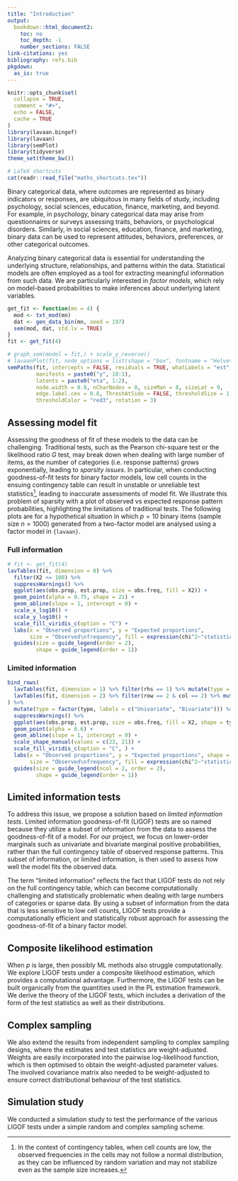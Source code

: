 ```yaml
---
title: "Introduction"
output:
  bookdown::html_document2:
    toc: no
    toc_depth: -1
    number_sections: FALSE
link-citations: yes
bibliography: refs.bib
pkgdown:
  as_is: true
---
```


```r
knitr::opts_chunk$set(
  collapse = TRUE,
  comment = "#>",
  echo = FALSE,
  cache = TRUE
)
library(lavaan.bingof)
library(lavaan)
library(semPlot)
library(tidyverse)
theme_set(theme_bw())
```

```r
# LaTeX shortcuts 
cat(readr::read_file("maths_shortcuts.tex"))
``` 

<!-- Extra LaTeX commands -->
\newcommand{\pimod}[1]{\pi_{#1}(\btheta)}
\newcommand{\Sigmaystar}{\bSigma_{\by^*}}
\newcommand{\pl}{\operatorname{\ell_P}}
\newcommand{\mlepl}{\hat\btheta_{\text{PL}}}
\newcommand{\mle}{\hat\btheta_{\text{ML}}}
\newcommand{\pimodpl}{\pi_{y_iy_j}^{(ij)}(\btheta)}
<!-- Extra LaTeX commands -->

Binary categorical data, where outcomes are represented as binary indicators or responses, are ubiquitous in many fields of study, including psychology, social sciences, education, finance, marketing, and beyond. 
For example, in psychology, binary categorical data may arise from questionnaires or surveys assessing traits, behaviors, or psychological disorders. 
Similarly, in social sciences, education, finance, and marketing, binary data can be used to represent attitudes, behaviors, preferences, or other categorical outcomes. 

Analyzing binary categorical data is essential for understanding the underlying structure, relationships, and patterns within the data.
Statistical models are often employed as a tool for extracting meaningful information from such data.
We are particularly interested in *factor models*, which rely on model-based probabilities to make inferences about underlying latent variables. 

```r
get_fit <- function(mn = 4) {
  mod <- txt_mod(mn)
  dat <- gen_data_bin(mn, seed = 197)
  sem(mod, dat, std.lv = TRUE)
}
fit <- get_fit(4)

# graph_sem(model = fit,) + scale_y_reverse()
# lavaanPlot(fit, node_options = list(shape = "box", fontname = "Helvetica"), edge_options = list(color = "grey", fontname = "Helvetica"), coefs = TRUE, covs = TRUE)
semPaths(fit, intercepts = FALSE, residuals = TRUE, whatLabels = "est",        
         manifests = paste0("y", 10:1), 
         latents = paste0("eta", 1:2),
         node.width = 0.9, nCharNodes = 0, sizeMan = 8, sizeLat = 9, 
         edge.label.cex = 0.8, ThreshAtSide = FALSE, thresholdSize = 1,
         thresholdColor = "red3", rotation = 3)
```

## Assessing model fit {.tabset}

Assessing the goodness of fit of these models to the data can be challenging. 
Traditional tests, such as the Pearson chi-square test or the likelihood ratio $G$ test, may break down when dealing with large number of items, as the number of categories (i.e. response patterns) grows exponentially, leading to *sparsity issues*.
In particular, when conducting goodness-of-fit tests for binary factor models, low cell counts in the ensuing contingency table can result in unstable or unreliable test statistics^[In the context of contingency tables, when cell counts are low, the observed frequencies in the cells may not follow a normal distribution, as they can be influenced by random variation and may not stabilize even as the sample size increases.], leading to inaccurate assessments of model fit. 
We illustrate this problem of sparsity with a plot of observed vs expected response pattern probabilities, highlighting the limitations of traditional tests.
The following plots are for a hypothetical situation in which $p=10$ binary items (sample size $n=1000$) generated from a two-factor model are analysed using a factor model in `{lavaan}`.

### Full information

```r
# fit <- get_fit(4)
lavTables(fit, dimension = 0) %>%
  filter(X2 <= 100) %>%
  suppressWarnings() %>%
  ggplot(aes(obs.prop, est.prop, size = obs.freq, fill = X2)) +
  geom_point(alpha = 0.75, shape = 21) +
  geom_abline(slope = 1, intercept = 0) +
  scale_x_log10() +
  scale_y_log10() +
  scale_fill_viridis_c(option = "C") +
  labs(x = "Observed proportions", y = "Expected proportions", 
       size = "Observed\nfrequency", fill = expression(chi^2~"statistic")) +
  guides(size = guide_legend(order = 2),
         shape = guide_legend(order = 1))
```

### Limited information

```r
bind_rows(
  lavTables(fit, dimension = 1) %>% filter(rhs == 1) %>% mutate(type = 1),
  lavTables(fit, dimension = 2) %>% filter(row == 2 & col == 2) %>% mutate(type = 2)
) %>%
  mutate(type = factor(type, labels = c("Univariate", "Bivariate"))) %>%
  suppressWarnings() %>%
  ggplot(aes(obs.prop, est.prop, size = obs.freq, fill = X2, shape = type)) +
  geom_point(alpha = 0.6) +
  geom_abline(slope = 1, intercept = 0) +
  scale_shape_manual(values = c(23, 21)) +
  scale_fill_viridis_c(option = "C", ) +
  labs(x = "Observed proportions", y = "Expected proportions", shape = "Order",
       size = "Observed\nfrequency", fill = expression(chi^2~"statistic")) +
  guides(size = guide_legend(ncol = 2, order = 2),
         shape = guide_legend(order = 1))
```

## Limited information tests

To address this issue, we propose a solution based on *limited information tests*.
Limited information goodness-of-fit (LIGOF) tests are so named because they utilize a subset of information from the data to assess the goodness-of-fit of a model. 
For our project, we focus on lower-order marginals such as univariate and bivariate marginal positive probabilities, rather than the full contingency table of observed response patterns. 
This subset of information, or limited information, is then used to assess how well the model fits the observed data.

The term "limited information" reflects the fact that LIGOF tests do not rely on the full contingency table, which can become computationally challenging and statistically problematic when dealing with large numbers of categories or sparse data. 
By using a subset of information from the data that is less sensitive to low cell counts, LIGOF tests provide a computationally efficient and statistically robust approach for assessing the goodness-of-fit of a binary factor model. 

## Composite likelihood estimation

When $p$ is large, then possibly ML methods also struggle computationally. We explore LIGOF tests under a composite likelihood estimation, which provides a computational advantage. 
Furthermore, the LIGOF tests can be built organically from the quantities used in the PL estimation framework.
We derive the theory of the LIGOF tests, which includes a derivation of the form of the test statistics as well as their distributions.

## Complex sampling

We also extend the results from independent sampling to complex sampling designs, where the estimates and test statistics are weight-adjusted.
Weights are easily incorporated into the pairwise log-likelihood function, which is then optimised to obtain the weight-adjusted parameter values.
The involved covariance matrix also needed to be weight-adjusted to ensure correct distributional behaviour of the test statistics.

## Simulation study

We conducted a simulation study to test the performance of the various LIGOF tests under a simple random and complex sampling scheme.
